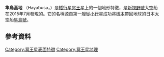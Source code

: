 {{Unreferenced|time=2016-08-19T03:02:40+00:00}}
{{references|date=August 2015}}
{{Infobox feature on celestial object
|name       =隼鳥高地（Hayabusa Terra）
|image      = 
|caption    = 
|type       = [[行星命名法#高地|高地]]
|location   = [[冥王星|冥王星]]
|latitude   = 
|N_or_S     = 
|longitude  = 
|E_or_W     = 
|globe      = 
|coordinates_footnotes = <ref>citation</ref>
|length     = 
|width      = 
|diameter   = 
|depth      = 
|area       =
|dimensions = 
|peak       = 
|discoverer = ''[[新視野號|新視野號]]''
|naming     = ''[[隼鳥號|隼鳥號]]''
|eponym     = 
}}

'''隼鳥高地''' （Hayabusa，{{IPAc-en|,|h|ai|@|'|b|u:|s|@}}）是[[矮行星|矮行星]][[冥王星|冥王星]]上的一個地形特徵，是[[新視野號|新視野號]]太空船在2015年7月發現的。它的名稱源自第一艘從[[小行星|小行星]]成功將[[樣品_(物質)|樣本]]帶回地球的日本太空船[[隼鳥號|隼鳥號]]。

== 參考資料 ==
{{reflist}}

{{冥王星}}
[[Category:冥王星表面特徵|Category:冥王星表面特徵]]
[[Category:冥王星地理|Category:冥王星地理]]